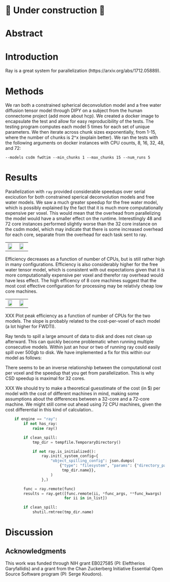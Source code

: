 # 🚧 Under construction 🚧

# Abstract

# Introduction

Ray is a great system for parallelization (https://arxiv.org/abs/1712.05889).

# Methods

We ran both a constrained spherical deconvolution model and a free water diffusion tensor model through DIPY on a subject from the human connectome project (add more about hcp). We created a docker image to encapsulate the test and allow for easy reproducibility of the tests. The testing program computes each model 5 times for each set of unique parameters. We then iterate across chunk sizes exponentially, from 1-15, where the number of chunks is 2^x (explain better). We ran the tests with the following arguments on docker instances with CPU counts, 8, 16, 32, 48, and 72:
```
--models csdm fwdtim --min_chunks 1 --max_chunks 15 --num_runs 5
```

# Results

Parallelization with `ray` provided considerable speedups over serial excicution for both constrained sperical deconvolution models and free water models. We saw a much greater speedup for the free water model, which is possibly explained by the fact that it is much more computationally expensive per voxel. This would mean that the overhead from parallelizing the model would have a smaller effect on the runtime. Interestlingly 48 and 72 core instances performed slightly worse than the 32 core instance on the csdm model, which may indicate that there is some increased overhead for each core, separate from the overhead for each task sent to ray.

| | |
|-|-|
|![](figures/csdm_speedup.png){width=80% height=80%}|![](figures/fwdtim_speedup.png){width=80% height=80%}|

Efficiency decreases as a function of number of CPUs, but is still rather high in many configurations. Efficiency is also considerably higher for the free water tensor model, which is consistent with out expectations given that it is more computationally expensive per voxel and therefor ray overhead would have less effect. The high efficency of 8 core machines suggest that the most cost effective configuration for processing may be relativly cheap low core machines.

| | |
|-|-|
|![](figures/csdm_efficency.png){width=80% height=80%}|![](figures/fwdtim_efficency.png){width=80% height=80%}|

XXX Plot peak efficiency as a function of number of CPUs for the two models. The slope is probably related to the cost-per-voxel of each model (a lot higher for FWDTI).


Ray tends to spill a large amount of data to disk and does not clean up afterward. This can quickly become problematic when running multiple consecutive models. Within just an hour or two of running ray could easily spill over 500gb to disk. We have implemented a fix for this within our model as follows:

There seems to be an inverse relationship between the computational cost per voxel and the speedup that you get from parallelization. This is why CSD speedup is maximal for 32 cores.

XXX We should try to make a theoretical guesstimate of the cost (in \$) per model with the cost of different machines in mind, making some assumptions about the differences between a 32-core and a 72-core machine. We might still come out ahead using 72 CPU machines, given the cost differential in this kind of calculation..

```python
    if engine == "ray":
        if not has_ray:
            raise ray()

        if clean_spill:
            tmp_dir = tempfile.TemporaryDirectory()

            if not ray.is_initialized():
                ray.init(_system_config={
                    "object_spilling_config": json.dumps(
                        {"type": "filesystem", "params": {"directory_path":
                         tmp_dir.name}},
                    )
                },)

        func = ray.remote(func)
        results = ray.get([func.remote(ii, *func_args, **func_kwargs)
                          for ii in in_list])

        if clean_spill:
            shutil.rmtree(tmp_dir.name)
```

# Discussion


## Acknowledgments

This work was funded through NIH grant EB027585 (PI: Eleftherios Garyfallidis) and
a grant from the Chan Zuckerberg Initiative Essential Open Source Software program (PI: Serge Koudoro).
